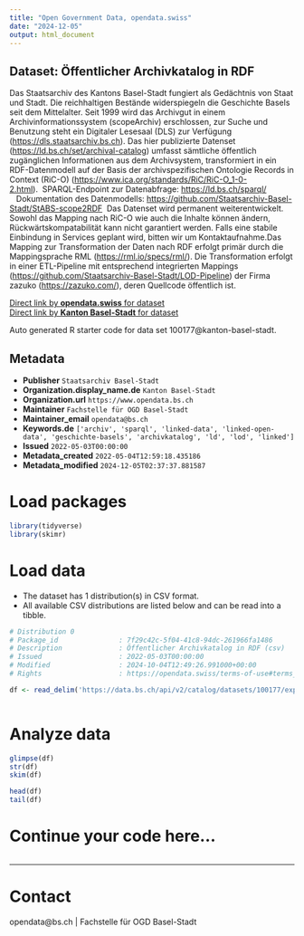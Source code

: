 ```yaml
---
title: "Open Government Data, opendata.swiss"
date: "2024-12-05"
output: html_document
---
```


## Dataset: Öffentlicher Archivkatalog in RDF


Das Staatsarchiv des Kantons Basel-Stadt fungiert als Gedächtnis von Staat und Stadt. Die reichhaltigen Bestände widerspiegeln die Geschichte Basels seit dem Mittelalter. Seit 1999 wird das Archivgut in einem Archivinformationssystem (scopeArchiv) erschlossen, zur Suche und Benutzung steht ein Digitaler Lesesaal (DLS) zur Verfügung ([https://dls.staatsarchiv.bs.ch](https://dls.staatsarchiv.bs.ch)). Das hier publizierte Datenset ([https://ld.bs.ch/set/archival-catalog](https://ld.bs.ch/set/archival-catalog)) umfasst sämtliche öffentlich zugänglichen Informationen aus dem Archivsystem, transformiert in ein RDF-Datenmodell auf der Basis der archivspezifischen Ontologie Records in Context (RiC-O) ([https://www.ica.org/standards/RiC/RiC-O_1-0-2.html](https://www.ica.org/standards/RiC/RiC-O_1-0-2.html)).  SPARQL-Endpoint zur Datenabfrage: [https://ld.bs.ch/sparql/](https://ld.bs.ch/sparql/)    Dokumentation des Datenmodells: [https://github.com/Staatsarchiv-Basel-Stadt/StABS-scope2RDF](https://github.com/Staatsarchiv-Basel-Stadt/StABS-scope2RDF)  Das Datenset wird permanent weiterentwickelt. Sowohl das Mapping nach RiC-O wie auch die Inhalte können ändern, Rückwärtskompatabilität kann nicht garantiert werden. Falls eine stabile Einbindung in Services geplant wird, bitten wir um Kontaktaufnahme.Das Mapping zur Transformation der Daten nach RDF erfolgt primär durch die Mappingsprache RML ([https://rml.io/specs/rml/](https://rml.io/specs/rml/)). Die Transformation erfolgt in einer ETL-Pipeline mit entsprechend integrierten Mappings ([https://github.com/Staatsarchiv-Basel-Stadt/LOD-Pipeline](https://github.com/Staatsarchiv-Basel-Stadt/LOD-Pipeline)) der Firma zazuko ([https://zazuko.com/](https://zazuko.com/)), deren Quellcode öffentlich ist. 

[Direct link by **opendata.swiss** for dataset](https://opendata.swiss/de/dataset/offentlicher-archivkatalog-in-rdf)<br>
[Direct link by **Kanton Basel-Stadt** for dataset](https://data.bs.ch/explore/dataset/100177/)

Auto generated R starter code for data set 100177@kanton-basel-stadt.

## Metadata

- **Publisher** `Staatsarchiv Basel-Stadt`
- **Organization.display_name.de** `Kanton Basel-Stadt`
- **Organization.url** `https://www.opendata.bs.ch`
- **Maintainer** `Fachstelle für OGD Basel-Stadt`
- **Maintainer_email** `opendata@bs.ch`
- **Keywords.de** `['archiv', 'sparql', 'linked-data', 'linked-open-data', 'geschichte-basels', 'archivkatalog', 'ld', 'lod', 'linked']`
- **Issued** `2022-05-03T00:00:00`
- **Metadata_created** `2022-05-04T12:59:18.435186`
- **Metadata_modified** `2024-12-05T02:37:37.881587`


# Load packages

```r

library(tidyverse)
library(skimr)

```

# Load data

-   The dataset has 1 distribution(s) in CSV format.
-   All available CSV distributions are listed below and can be read into a tibble.

```r

# Distribution 0
# Package_id               : 7f29c42c-5f04-41c8-94dc-261966fa1486
# Description              : Öffentlicher Archivkatalog in RDF (csv)
# Issued                   : 2022-05-03T00:00:00
# Modified                 : 2024-10-04T12:49:26.991000+00:00
# Rights                   : https://opendata.swiss/terms-of-use#terms_open

df <- read_delim('https://data.bs.ch/api/v2/catalog/datasets/100177/exports/csv?use_labels=true')



```

# Analyze data

```r

glimpse(df)
str(df)
skim(df)

head(df)
tail(df)

```

# Continue your code here...

```r

```

------------------------------------------------------------------------

# Contact

opendata@bs.ch | Fachstelle für OGD Basel-Stadt
